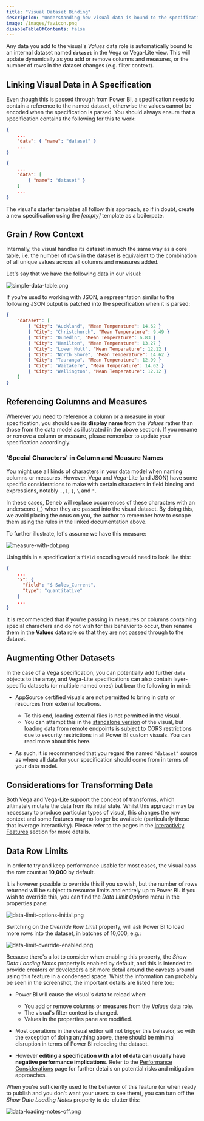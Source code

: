 ```yaml
---
title: "Visual Dataset Binding"
description: "Understanding how visual data is bound to the specification."
image: /images/favicon.png
disableTableOfContents: false
---
```



Any data you add to the visual's _Values_ data role is automatically bound to an internal dataset named **`dataset`** in the Vega or Vega-Lite view. This will update dynamically as you add or remove columns and measures, or the number of rows in the dataset changes (e.g. filter context).

## Linking Visual Data in A Specification

Even though this is passed through from Power BI, a specification needs to contain a reference to the named dataset, otherwise the values cannot be encoded when the specification is parsed. You should always ensure that a specification contains the following for this to work:

```json title=Vega-Lite
{
    ...
    "data": { "name": "dataset" }
    ...
}
```

```json title=Vega
{
    ...
    "data": [
        { "name": "dataset" }
    ]
    ...
}
```

The visual's starter templates all follow this approach, so if in doubt, create a new specification using the _[empty]_ template as a boilerpate.

## Grain / Row Context

Internally, the visual handles its dataset in much the same way as a core <OutboundLink href="https://docs.microsoft.com/en-us/power-bi/visuals/power-bi-visualization-tables?WT.mc_id=DP-MVP-5003712" target="_blank">table</OutboundLink>, i.e. the number of rows in the dataset is equivalent to the combination of all unique values across all columns and measures added.

Let's say that we have the following data in our visual:

![simple-data-table.png](/images/getting-started/simple-data-table.png "A simple category column (City) and measure (Mean Temperature).")

If you're used to working with JSON, a representation similar to the following JSON output is patched into the specification when it is parsed:

```json
{
    "dataset": [
        { "City": "Auckland", "Mean Temperature": 14.62 }
        { "City": "Christchurch", "Mean Temperature": 9.49 }
        { "City": "Dunedin", "Mean Temperature": 6.83 }
        { "City": "Hamilton", "Mean Temperature": 13.27 }
        { "City": "Lower Hutt", "Mean Temperature": 12.12 }
        { "City": "North Shore", "Mean Temperature": 14.62 }
        { "City": "Tauranga", "Mean Temperature": 12.99 }
        { "City": "Waitakere", "Mean Temperature": 14.62 }
        { "City": "Wellington", "Mean Temperature": 12.12 }
    ]
}
```

## Referencing Columns and Measures

Wherever you need to reference a column or a measure in your specification, you should use its **display name** from the _Values_ rather than those from the data model as illustrated in the above section). If you rename or remove a column or measure, please remember to update your specification accordingly.

### 'Special Characters' in Column and Measure Names

You might use all kinds of characters in your data model when naming columns or measures. However, <OutboundLink href="https://vega.github.io/vega/docs/types/#Field">Vega</OutboundLink> and <OutboundLink href="https://vega.github.io/vega-lite/docs/field.html">Vega-Lite</OutboundLink> (and JSON) have some specific considerations to make with certain characters in field binding and expressions, notably `.`, `[`, `]`, `\` and `"`.

In these cases, Deneb will replace occurrences of these characters with an underscore (`_`) when they are passed into the visual dataset. By doing this, we avoid placing the onus on you, the author to remember how to escape them using the rules in the linked documentation above.

To further illustrate, let's assume we have this measure:

![measure-with-dot.png](/images/dataset/measure-with-dot.png "A measure in our visual's dataset containing a reserved character (a dot).")

Using this in a specification's `field` encoding would need to look like this:

```json
{
    ...
    "x": {
      "field": "$ Sales_Current",
      "type": "quantitative"
    }
    ...
}
```

It is recommended that if you're passing in measures or columns containing special characters and do not wish for this behavior to occur, then rename them in the **Values** data role so that they are not passed through to the dataset.

## Augmenting Other Datasets

In the case of a Vega specification, you can potentially add further `data` objects to the array, and Vega-Lite specifications can also contain layer-specific datasets (or multiple named ones) but bear the following in mind:

- AppSource certified visuals are not permitted to bring in data or resources from external locations.

  - To this end, loading external files is not permitted in the visual.
  - You can attempt this in the [standalone version](/installation#standalone-version) of the visual, but loading data from remote endpoints is subject to CORS restrictions due to security restrictions in all Power BI custom visuals. <OutboundLink href="https://www.html-content.com/reference/limitations#custom-visuals-high-level" target="_blank">You can read more about this here</OutboundLink>.

- As such, it is recommended that you regard the named `"dataset"` source as where all data for your specification should come from in terms of your data model.

## Considerations for Transforming Data

Both <OutboundLink href="https://vega.github.io/vega/docs/transforms/" target="_blank">Vega</OutboundLink> and <OutboundLink href="https://vega.github.io/vega-lite/docs/transform.html" target="_blank">Vega-Lite</OutboundLink> support the concept of transforms, which ultimately mutate the data from its initial state. Whilst this approach may be necessary to produce particular types of visual, this changes the row context and some features may no longer be available (particularly those that leverage interactivity). Please refer to the pages in the [Interactivity Features](/interactivity-features-overview) section for more details.

## Data Row Limits

In order to try and keep performance usable for most cases, the visual caps the row count at **10,000** by default.

It is however possible to override this if you so wish, but the number of rows returned will be subject to resource limits and entirely up to Power BI. If you wish to override this, you can find the _Data Limit Options_ menu in the properties pane:

![data-limit-options-initial.png](/images/dataset/data-limit-options-initial.png "The Data Limit Options property menu.")

Switching on the _Override Row Limit_ property, will ask Power BI to load more rows into the dataset, in batches of 10,000, e.g.:

![data-limit-override-enabled.png](/images/dataset/data-limit-override-enabled.png "Enabling the 'Override Row Limit' property will cause the visual to request more data from Power BI.")

Because there's a lot to consider when enabling this property, the _Show Data Loading Notes_ property is enabled by default, and this is intended to provide creators or developers a bit more detail around the caveats around using this feature in a condensed space. Whist the information can probably be seen in the screenshot, the important details are listed here too:

- Power BI will cause the visual's data to reload when:

  - You add or remove columns or measures from the _Values_ data role.
  - The visual's filter context is changed.
  - Values in the properties pane are modified.

- Most operations in the visual editor will not trigger this behavior, so with the exception of doing anything above, there should be minimal disruption in terms of Power BI reloading the dataset.

- However **editing a specification with a lot of data can usually have negative performance implications**. Refer to the [Performance Considerations](/performance-considerations) page for further details on potential risks and mitigation approaches.

When you're sufficiently used to the behavior of this feature (or when ready to publish and you don't want your users to see them), you can turn off the _Show Data Loading Notes_ property to de-clutter this:

![data-loading-notes-off.png](/images/dataset/data-loading-notes-off.png "Disabling the 'Show Data Loading Notes' property results in the screen being a little more end-user centric.")
